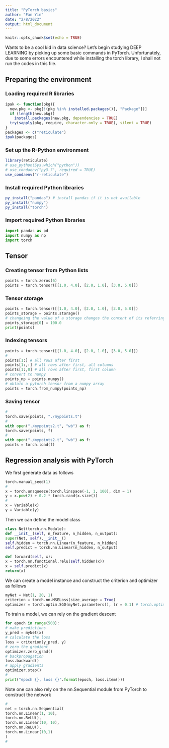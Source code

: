 ```yaml
---
title: "PyTorch basics"
author: "Fan Yin"
date: "2/8/2022"
output: html_document
---
```


```r
knitr::opts_chunk$set(echo = TRUE)
```
<script src="https://cdnjs.cloudflare.com/ajax/libs/mathjax/2.7.5/MathJax.js?config=TeX-AMS_CHTML.js"></script>

Wants to be a cool kid in data science? Let's begin studying DEEP LEARNING by picking up some basic commands in PyTorch. Unfortunately, due to some errors encountered while installing the torch library, I shall not run the codes in this file.

<!-- Again, thanks to brilliant R package reticulate, I am able to run Python codes in R and write this blog comfortably using R markdown. -->

## Preparing the environment

### Loading required R libraries
```r
ipak <- function(pkg){
  new.pkg <- pkg[!(pkg %in% installed.packages()[, "Package"])]
  if (length(new.pkg))
    install.packages(new.pkg, dependencies = TRUE)
  try(sapply(pkg, require, character.only = TRUE), silent = TRUE)
}
packages <- c("reticulate")
ipak(packages)
```

### Set up the R-Python environment
```r
library(reticulate)
# use_python(Sys.which("python"))
# use_condaenv("py3.7", required = TRUE)
use_condaenv("r-reticulate")
```

### Install required Python libraries
```r
py_install("pandas") # install pandas if it is not available
py_install("numpy")
py_install("torch")
```

### Import required Python libraries
```python
import pandas as pd
import numpy as np
import torch
```


## Tensor

### Creating tensor from Python lists
```python
points = torch.zeros(6)
points = torch.tensor([[1.0, 4.0], [2.0, 1.0], [3.0, 5.0]])
```

### Tensor storage
```python
points = torch.tensor([[1.0, 4.0], [2.0, 1.0], [3.0, 5.0]])
points_storage = points.storage()
# changeing the value of a storage changes the content of its referring tensor
points_storage[0] = 100.0
print(points)
```

### Indexing tensors
```python
points = torch.tensor([[1.0, 4.0], [2.0, 1.0], [3.0, 5.0]])
#
points[1:] # all rows after first
points[1:,:] # all rows after first, all columns
points[1:,0] # all rows after first, first column
# convert to numpy
points_np = points.numpy()
# obtain a pytorch tensor from a numpy array
points = torch.from_numpy(points_np)
```

### Saving tensor 
```python
# 
torch.save(points, "./mypoints.t")
#
with open("./mypoints2.t", "wb") as f:
torch.save(points, f)
# 
with open("./mypoints2.t", "wb") as f:
points = torch.load(f)
```

## Regression analysis with PyTorch

We first generate data as follows
```python
torch.manual_seed(1)
#
x = torch.unsqueeze(torch.linspace(-1, 1, 100), dim = 1)
y = x.pow(2) + 0.2 * torch.rand(x.size())
#
x = Variable(x)
y = Variable(y)
```

Then we can define the model class
```python
class Net(torch.nn.Module):
def __init__(self, n_feature, n_hidden, n_output):
super(Net, self).__init__()
self.hidden = torch.nn.Linear(n_feature, n_hidden)
self.predict = torch.nn.Linear(n_hidden, n_output)

def forward(self, x):
x = torch.nn.functional.relu(self.hidden(x))
x = self.predict(x)
return(x)
```

We can create a model instance and construct the criterion and optimizer as follows
```python
myNet = Net(1, 20, 1)
criterion = torch.nn.MSELoss(size_average = True)
optimizer = torch.optim.SGD(myNet.parameters(), lr = 0.1) # torch.optim.Adam
```

To train a model, we can rely on the gradient descent 
```python
for epoch in range(500):
# make predictions
y_pred = myNet(x)
# calculate the loss
loss = criterion(y_pred, y)
# zero the gradient
optimizer.zero_grad()
# backpropagation
loss.backward()
# apply gradients
optimizer.step()
#
print("epoch {}, loss {}".format(epoch, loss.item()))
```

Note one can also rely on the nn.Sequential module from PyTorch to construct the network
```python
# 
net = torch.nn.Sequential(
torch.nn.Linear(1, 10),
torch.nn.ReLU(),
torch.nn.Linear(10, 10),
torch.nn.ReLU(),
torch.nn.Linear(10,1)
)
# 
```
